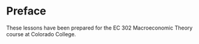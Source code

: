 # Preface {.unnumbered}

These lessons have been prepared for the EC 302 Macroeconomic Theory course at Colorado College.
